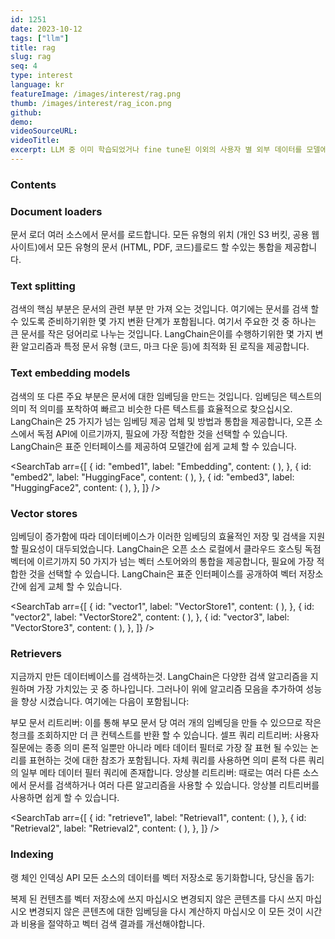 ```yaml
---
id: 1251
date: 2023-10-12
tags: ["llm"]
title: rag
slug: rag
seq: 4
type: interest
language: kr
featureImage: /images/interest/rag.png
thumb: /images/interest/rag_icon.png
github:
demo:
videoSourceURL:
videoTitle:
excerpt: LLM 중 이미 학습되었거나 fine tune된 이외의 사용자 별 외부 데이터를 모델에 통합하여 사용하는것을 말한다.
---
```


### Contents

### Document loaders

문서 로더 여러 소스에서 문서를 로드합니다.
모든 유형의 위치 (개인 S3 버킷, 공용 웹 사이트)에서 모든 유형의 문서 (HTML, PDF, 코드)를로드 할 수있는 통합을 제공합니다.

<SearchShow
  id="rag_loader"
  script="cat ~/ipykernel/rag_textsplit2.py"
  script1="~/scripts/condaremote.sh rag_textsplit2.py"
/>

### Text splitting

검색의 핵심 부분은 문서의 관련 부분 만 가져 오는 것입니다. 여기에는 문서를 검색 할 수 있도록 준비하기위한 몇 가지 변환 단계가 포함됩니다. 여기서 주요한 것 중 하나는 큰 문서를 작은 덩어리로 나누는 것입니다. LangChain은이를 수행하기위한 몇 가지 변환 알고리즘과 특정 문서 유형 (코드, 마크 다운 등)에 최적화 된 로직을 제공합니다.

### Text embedding models

검색의 또 다른 주요 부분은 문서에 대한 임베딩을 만드는 것입니다. 임베딩은 텍스트의 의미 적 의미를 포착하여 빠르고 비슷한 다른 텍스트를 효율적으로 찾으십시오. LangChain은 25 가지가 넘는 임베딩 제공 업체 및 방법과 통합을 제공합니다, 오픈 소스에서 독점 API에 이르기까지, 필요에 가장 적합한 것을 선택할 수 있습니다. LangChain은 표준 인터페이스를 제공하여 모델간에 쉽게 교체 할 수 있습니다.

<SearchTab
  arr={[
    {
      id: "embed1",
      label: "Embedding",
      content: (
        <SearchShow
          id="rag_embedding1"
          script="cat ~/ipykernel/rag_embedding.py"
          script1="~/scripts/condaremote.sh rag_embedding.py"
        />
      ),
    },
    {
      id: "embed2",
      label: "HuggingFace",
      content: (
        <SearchShow
          id="rag_embedding2"
          script="cat ~/ipykernel/rag_embedding_hf1.py"
          script1="~/scripts/condaremote.sh rag_embedding_hf1.py"
        />
      ),
    },
    {
      id: "embed3",
      label: "HuggingFace2",
      content: (
        <SearchShow
          id="rag_embedding2"
          script="cat ~/ipykernel/rag_embedding_hf2.py"
          script1="~/scripts/condaremote.sh rag_embedding_hf2.py"
        />
      ),
    },
  ]}
/>
### Vector stores

임베딩이 증가함에 따라 데이터베이스가 이러한 임베딩의 효율적인 저장 및 검색을 지원할 필요성이 대두되었습니다.
LangChain은 오픈 소스 로컬에서 클라우드 호스팅 독점 벡터에 이르기까지 50 가지가 넘는 벡터 스토어와의 통합을 제공합니다,
필요에 가장 적합한 것을 선택할 수 있습니다. LangChain은 표준 인터페이스를 공개하여 벡터 저장소간에 쉽게 교체 할 수 있습니다.

<SearchTab
  arr={[
    {
      id: "vector1",
      label: "VectorStore1",
      content: (
        <SearchShow
          id="rag_vector1"
          script="cat ~/ipykernel/rag_vectorstore1.py"
          script1="~/scripts/condaremote.sh rag_vectorstore1.py"
        />
      ),
    },
    {
      id: "vector2",
      label: "VectorStore2",
      content: (
        <SearchShow
          id="rag_vector2"
          script="cat ~/ipykernel/rag_vectorstore2.py"
          script1="~/scripts/condaremote.sh rag_vectorstore2.py"
        />
      ),
    },
    {
      id: "vector3",
      label: "VectorStore3",
      content: (
        <SearchShow
          id="rag_vector3"
          script="cat ~/ipykernel/rag_vectorstore3.py"
          script1="~/scripts/condaremote.sh rag_vectorstore3.py"
        />
      ),
    },
  ]}
/>
### Retrievers

지금까지 만든 데이터베이스를 검색하는것. LangChain은 다양한 검색 알고리즘을 지원하며 가장 가치있는 곳 중 하나입니다.
그러나이 위에 알고리즘 모음을 추가하여 성능을 향상 시켰습니다. 여기에는 다음이 포함됩니다:

부모 문서 리트리버: 이를 통해 부모 문서 당 여러 개의 임베딩을 만들 수 있으므로 작은 청크를 조회하지만 더 큰 컨텍스트를 반환 할 수 있습니다.
셀프 쿼리 리트리버: 사용자 질문에는 종종 의미 론적 일뿐만 아니라 메타 데이터 필터로 가장 잘 표현 될 수있는 논리를 표현하는 것에 대한 참조가 포함됩니다. 자체 쿼리를 사용하면 의미 론적 다른 쿼리의 일부 메타 데이터 필터 쿼리에 존재합니다.
앙상블 리트리버: 때로는 여러 다른 소스에서 문서를 검색하거나 여러 다른 알고리즘을 사용할 수 있습니다. 앙상블 리트리버를 사용하면 쉽게 할 수 있습니다.

<SearchTab
  arr={[
    {
      id: "retrieve1",
      label: "Retrieval1",
      content: (
        <SearchShow
          id="rag_retrieval1"
          script="cat ~/ipykernel/rag_retrieval.py"
          script1="~/scripts/condaremote.sh rag_retrieval.py"
        />
      ),
    },
    {
      id: "Retrieval2",
      label: "Retrieval2",
      content: (
        <SearchShow
          id="rag_retrieval2"
          script="cat ~/ipykernel/rag_retrieval2.py"
          script1="~/scripts/condaremote.sh rag_retrieval2.py"
        />
      ),
    },
  ]}
/>
### Indexing

랭 체인 인덱싱 API 모든 소스의 데이터를 벡터 저장소로 동기화합니다, 당신을 돕기:

복제 된 컨텐츠를 벡터 저장소에 쓰지 마십시오
변경되지 않은 콘텐츠를 다시 쓰지 마십시오
변경되지 않은 콘텐츠에 대한 임베딩을 다시 계산하지 마십시오
이 모든 것이 시간과 비용을 절약하고 벡터 검색 결과를 개선해야합니다.
